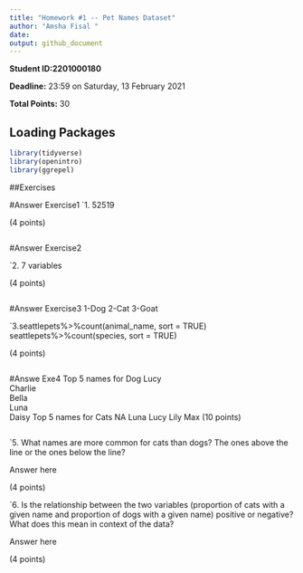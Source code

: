 ```yaml
---
title: "Homework #1 -- Pet Names Dataset"
author: "Amsha Fisal "
date: 
output: github_document
---
```


**Student ID:2201000180**

**Deadline:** 23:59 on Saturday, 13 February 2021

**Total Points:** 30


## Loading Packages

```r

library(tidyverse)
library(openintro)
library(ggrepel)
```


##Exercises

#Answer Exercise1
`1. 52519

(4 points)
```r

```
#Answer Exercise2

`2. 7 variables

(4 points)

```r

```
#Answer Exercise3
1-Dog
2-Cat
3-Goat

`3.seattlepets%>%count(animal_name, sort = TRUE)
seattlepets%>%count(species, sort = TRUE)

(4 points)

```r

```
#Answe Exe4
Top 5 names for Dog
Lucy        
Charlie       
Bella         
Luna          
Daisy
Top 5 names for Cats
NA
Luna
Lucy
Lily
Max
(10 points)

```r

```

`5.  What names are more common for cats than dogs? The ones above the line or the ones below the line?

Answer here

(4 points)

`6. Is the relationship between the two variables (proportion of cats with a given name and proportion of dogs with a given name) positive or negative? What does this mean in context of the data?

Answer here

(4 points)